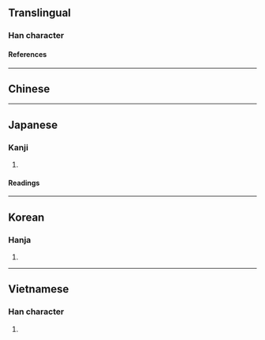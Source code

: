 {{also|吝}}
{{character info}}
==Translingual==

===Han character===
{{Han char|rn=61|rad=心|as=07|sn=10|four=|canj=PYKR|ids=⿰忄吝}}

====References====
{{Han ref|kx=0386.410|dkj=10640|hdz=42306.120|uh=608B}}

----

==Chinese==
{{zh-see|吝}}

----

==Japanese==

===Kanji===
{{ja-kanji|grade=|rs=心07}}

# {{rfdef|ja|sort=心07}}

====Readings====
{{ja-readings
|goon=りん
|kanon=りん
|kun=お-しむ, ねた-む, やぶさか
}}

----

==Korean==

===Hanja===
{{ko-hanja|hangeul=[[린]]>[[인]]|eumhun=|rv=rin>in|mr=rin>in|y=lin>in}}

# {{rfdef|ko|sort=心07}}

----

==Vietnamese==

===Han character===
{{vi-readings|rs=心07|reading=lẫn}}

# {{rfdef|vi|sort=心07}}